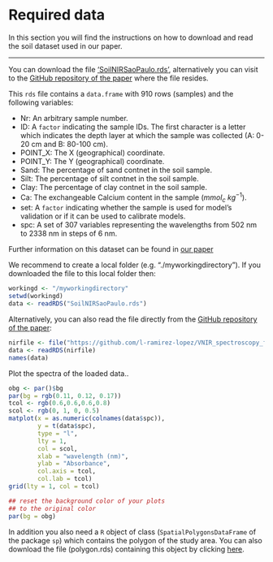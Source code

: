 # Required data

In this section you will find the instructions on how to download and read the soil dataset used in our paper.

------------------------------------------------------------------------

You can download the file ['SoilNIRSaoPaulo.rds'](https://github.com/l-ramirez-lopez/VNIR_spectroscopy_for_robust_soil_mapping/raw/master/SoilNIRSaoPaulo.rds), alternatively you can visit to the [GitHub repository of the paper](https://github.com/l-ramirez-lopez/VNIR_spectroscopy_for_robust_soil_mapping) where the file resides.

This `rds` file contains a `data.frame` with 910 rows (samples) and the following variables: 

* Nr: An arbitrary sample number.
* ID: A `factor` indicating the sample IDs. The first character is a letter which indicates the depth layer at which the sample was collected (A: 0-20 cm and B: 80-100 cm).  
* POINT_X: The X (geographical) coordinate. 
* POINT_Y: The Y (geographical) coordinate.
* Sand: The percentage of sand contnet in the soil sample. 
* Silt: The percentage of silt contnet in the soil sample. 
* Clay: The percentage of clay contnet in the soil sample. 
* Ca: The exchangeable Calcium content in the sample ($mmol_{c}$ $kg^{−1}$). 
* set: A `factor` indicating whether the sample is used for model's validation or if it can be used to calibrate models. 
* spc: A set of 307 variables representing the wavelengths from 502 nm to 2338 nm in steps of 6 nm. 

Further information on this dataset can be found in [our paper](https://onlinelibrary.wiley.com/doi/epdf/10.1111/ejss.12752)

We recommend to create a local folder (e.g. "./myworkingdirectory"). If you downloaded the file to this local folder then:
``` r
workingd <- "/myworkingdirectory"
setwd(workingd)
data <- readRDS("SoilNIRSaoPaulo.rds")
```

Alternatively, you can also read the file directly from the [GitHub repository of the paper](https://github.com/l-ramirez-lopez/VNIR_spectroscopy_for_robust_soil_mapping):

```r
nirfile <- file("https://github.com/l-ramirez-lopez/VNIR_spectroscopy_for_robust_soil_mapping/raw/master/SoilNIRSaoPaulo.rds")
data <- readRDS(nirfile)
names(data)
```

Plot the spectra of the loaded data..
```r
obg <- par()$bg 
par(bg = rgb(0.11, 0.12, 0.17))
tcol <- rgb(0.6,0.6,0.6,0.8)
scol <- rgb(0, 1, 0, 0.5)
matplot(x = as.numeric(colnames(data$spc)),
        y = t(data$spc),
        type = "l",
        lty = 1,
        col = scol,
        xlab = "wavelength (nm)",
        ylab = "Absorbance", 
        col.axis = tcol, 
        col.lab = tcol)
grid(lty = 1, col = tcol)

## reset the background color of your plots 
## to the original color
par(bg = obg)
```


In addition you also need a `R` object of class (`SpatialPolygonsDataFrame` of the package `sp`) which contains the polygon of the study area. You can also download the file (polygon.rds) containing this object by clicking [here](https://github.com/l-ramirez-lopez/VNIR_spectroscopy_for_robust_soil_mapping/raw/master/polygon.rds).
